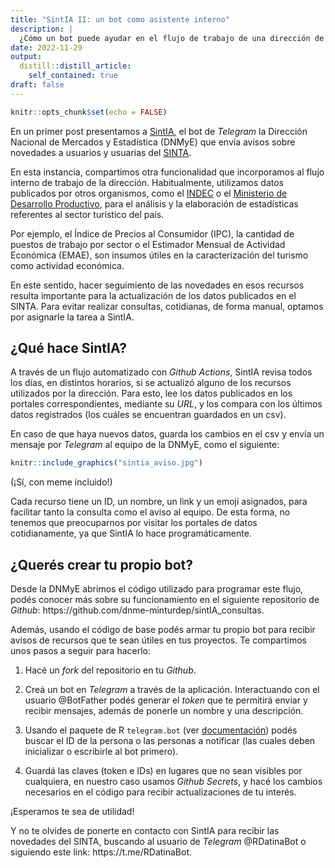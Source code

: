 ```yaml
---
title: "SintIA II: un bot como asistente interno"
description: |
  ¿Cómo un bot puede ayudar en el flujo de trabajo de una dirección de estadísticas?
date: 2022-11-29
output:
  distill::distill_article:
    self_contained: true
draft: false
---
```



```r
knitr::opts_chunk$set(echo = FALSE)
```

En un primer post presentamos a [SintIA](https://bitacora.yvera.tur.ar/posts/2022-09-08-sintia/), el bot de *Telegram* la Dirección Nacional de Mercados y Estadística (DNMyE) que envía avisos sobre novedades a usuarios y usuarias del [SINTA](https://www.yvera.tur.ar/sinta/).

En esta instancia, compartimos otra funcionalidad que incorporamos al flujo interno de trabajo de la dirección. Habitualmente, utilizamos datos publicados por otros organismos, como el [INDEC](https://www.indec.gob.ar/) o el [Ministerio de Desarrollo Productivo](https://datos.produccion.gob.ar/), para el análisis y la elaboración de estadísticas referentes al sector turístico del país.

Por ejemplo, el Índice de Precios al Consumidor (IPC), la cantidad de puestos de trabajo por sector o el Estimador Mensual de Actividad Económica (EMAE), son insumos útiles en la caracterización del turismo como actividad económica.

En este sentido, hacer seguimiento de las novedades en esos recursos resulta importante para la actualización de los datos publicados en el SINTA. Para evitar realizar consultas, cotidianas, de forma manual, optamos por asignarle la tarea a SintIA.

## ¿Qué hace SintIA?

A través de un flujo automatizado con *Github Actions*, SintIA revisa todos los días, en distintos horarios, si se actualizó alguno de los recursos utilizados por la dirección. Para esto, lee los datos publicados en los portales correspondientes, mediante su *URL*, y los compara con los últimos datos registrados (los cuáles se encuentran guardados en un csv).

En caso de que haya nuevos datos, guarda los cambios en el csv y envía un mensaje por *Telegram* al equipo de la DNMyE, como el siguiente: 

```r
knitr::include_graphics("sintia_aviso.jpg")
```

(¡Sí, con meme incluido!)

Cada recurso tiene un ID, un nombre, un link y un emoji asignados, para facilitar tanto la consulta como el aviso al equipo. De esta forma, no tenemos que preocuparnos por visitar los portales de datos cotidianamente, ya que SintIA lo hace programáticamente.  

## ¿Querés crear tu propio bot?

Desde la DNMyE abrimos el código utilizado para programar este flujo, podés conocer más sobre su funcionamiento en el siguiente repositorio de *Github*: https://github.com/dnme-minturdep/sintIA_consultas.

Además, usando el código de base podés armar tu propio bot para recibir avisos de recursos que te sean útiles en tus proyectos. Te compartimos unos pasos a seguir para hacerlo:

1. Hacé un *fork* del repositorio en tu *Github*.

2. Creá un bot en *Telegram* a través de la aplicación. Interactuando con el usuario @BotFather podés generar el *token* que te permitirá enviar y recibir mensajes, además de ponerle un nombre y una descripción.

3. Usando el paquete de R `telegram.bot` (ver [documentación](https://ebeneditos.github.io/telegram.bot/)) podés buscar el ID de la persona o las personas a notificar (las cuales deben inicializar o escribirle al bot primero).

4. Guardá las claves (token e IDs) en lugares que no sean visibles por cualquiera, en nuestro caso usamos *Github Secrets*, y hacé los cambios necesarios en el código para recibir actualizaciones de tu interés.

¡Esperamos te sea de utilidad!

Y no te olvides de ponerte en contacto con SintIA para recibir las novedades del SINTA, buscando al usuario de *Telegram* @RDatinaBot o siguiendo este link: https://t.me/RDatinaBot.